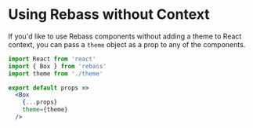 
# Using Rebass without Context

If you'd like to use Rebass components without adding a theme to React context,
you can pass a `theme` object as a prop to any of the components.

```jsx
import React from 'react'
import { Box } from 'rebass'
import theme from './theme'

export default props =>
  <Box
    {...props}
    theme={theme}
  />
```


